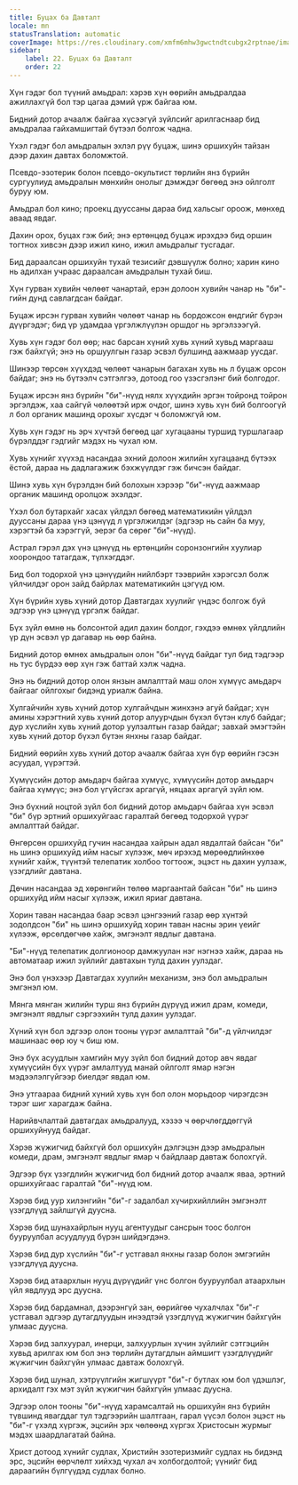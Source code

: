 ```yaml
---
title: Буцах ба Давталт
locale: mn
statusTranslation: automatic
coverImage: https://res.cloudinary.com/xmfm6mhw3gwctndtcubgx2rptnae/image/upload/v1741354419/small_cover_la_gran_rebelion_28716e29d2.webp
sidebar:
    label: 22. Буцах ба Давталт
    order: 22
---
```

Хүн гэдэг бол түүний амьдрал: хэрэв хүн өөрийн амьдралдаа ажиллахгүй бол тэр цагаа дэмий үрж байгаа юм.

Бидний дотор ачаалж байгаа хүсээгүй зүйлсийг арилгаснаар бид амьдралаа гайхамшигтай бүтээл болгож чадна.

Үхэл гэдэг бол амьдралын эхлэл рүү буцаж, шинэ оршихуйн тайзан дээр дахин давтах боломжтой.

Псевдо-эзотерик болон псевдо-окультист төрлийн янз бүрийн сургуулиуд амьдралын мөнхийн онолыг дэмждэг бөгөөд энэ ойлголт буруу юм.

Амьдрал бол кино; проекц дууссаны дараа бид хальсыг ороож, мөнхөд аваад явдаг.

Дахин орох, буцах гэж бий; энэ ертөнцөд буцаж ирэхдээ бид оршин тогтнох хивсэн дээр ижил кино, ижил амьдралыг тусгадаг.

Бид дараалсан оршихуйн тухай тезисийг дэвшүүлж болно; харин кино нь адилхан учраас дараалсан амьдралын тухай биш.

Хүн гурван хувийн чөлөөт чанартай, ерэн долоон хувийн чанар нь "би"-гийн дунд савлагдсан байдаг.

Буцаж ирсэн гурван хувийн чөлөөт чанар нь бордожсон өндгийг бүрэн дүүргэдэг; бид үр удамдаа үргэлжлүүлэн оршдог нь эргэлзээгүй.

Хувь хүн гэдэг бол өөр; нас барсан хүний хувь хүний ​​хувьд маргааш гэж байхгүй; энэ нь оршуулгын газар эсвэл булшинд аажмаар уусдаг.

Шинээр төрсөн хүүхдэд чөлөөт чанарын багахан хувь нь л буцаж орсон байдаг; энэ нь бүтээлч сэтгэлгээ, дотоод гоо үзэсгэлэнг бий болгодог.

Буцаж ирсэн янз бүрийн "би"-нүүд нялх хүүхдийн эргэн тойронд тойрон эргэлдэж, хаа сайгүй чөлөөтэй ирж очдог, шинэ хувь хүн бий болгоогүй л бол органик машинд орохыг хүсдэг ч боломжгүй юм.

Хувь хүн гэдэг нь эрч хүчтэй бөгөөд цаг хугацааны туршид туршлагаар бүрэлддэг гэдгийг мэдэх нь чухал юм.

Хувь хүнийг хүүхэд насандаа эхний долоон жилийн хугацаанд бүтээх ёстой, дараа нь дадлагажиж бэхжүүлдэг гэж бичсэн байдаг.

Шинэ хувь хүн бүрэлдэн бий болохын хэрээр "би"-нүүд аажмаар органик машинд оролцож эхэлдэг.

Үхэл бол бутархайг хасах үйлдэл бөгөөд математикийн үйлдэл дууссаны дараа үнэ цэнүүд л үргэлжилдэг (эдгээр нь сайн ба муу, хэрэгтэй ба хэрэггүй, эерэг ба сөрөг "би"-нүүд).

Астрал гэрэл дэх үнэ цэнүүд нь ертөнцийн соронзонгийн хуулиар хоорондоо татагдаж, түлхэгддэг.

Бид бол тодорхой үнэ цэнүүдийн нийлбэрт тээврийн хэрэгсэл болж үйлчилдэг орон зайд байрлах математикийн цэгүүд юм.

Хүн бүрийн хувь хүний ​​дотор Давтагдах хуулийг үндэс болгож буй эдгээр үнэ цэнүүд үргэлж байдаг.

Бүх зүйл өмнө нь болсонтой адил дахин болдог, гэхдээ өмнөх үйлдлийн үр дүн эсвэл үр дагавар нь өөр байна.

Бидний дотор өмнөх амьдралын олон "би"-нүүд байдаг тул бид тэдгээр нь тус бүрдээ өөр хүн гэж баттай хэлж чадна.

Энэ нь бидний дотор олон янзын амлалттай маш олон хүмүүс амьдарч байгааг ойлгохыг бидэнд уриалж байна.

Хулгайчийн хувь хүний ​​дотор хулгайчдын жинхэнэ агуй байдаг; хүн амины хэрэгтний хувь хүний ​​дотор алуурчдын бүхэл бүтэн клуб байдаг; дур хүслийн хувь хүний ​​дотор уулзалтын газар байдаг; завхай эмэгтэйн хувь хүний ​​дотор бүхэл бүтэн янхны газар байдаг.

Бидний өөрийн хувь хүний ​​дотор ачаалж байгаа хүн бүр өөрийн гэсэн асуудал, үүрэгтэй.

Хүмүүсийн дотор амьдарч байгаа хүмүүс, хүмүүсийн дотор амьдарч байгаа хүмүүс; энэ бол үгүйсгэх аргагүй, няцаах аргагүй зүйл юм.

Энэ бүхний ноцтой зүйл бол бидний дотор амьдарч байгаа хүн эсвэл "би" бүр эртний оршихуйгаас гаралтай бөгөөд тодорхой үүрэг амлалттай байдаг.

Өнгөрсөн оршихуйд гучин насандаа хайрын адал явдалтай байсан "би" нь шинэ оршихуйд ийм насыг хүлээж, мөч ирэхэд мөрөөдлийнхөө хүнийг хайж, түүнтэй телепатик холбоо тогтоож, эцэст нь дахин уулзаж, үзэгдлийг давтана.

Дөчин насандаа эд хөрөнгийн төлөө маргаантай байсан "би" нь шинэ оршихуйд ийм насыг хүлээж, ижил яриаг давтана.

Хорин таван насандаа баар эсвэл цэнгээний газар өөр хүнтэй зодолдсон "би" нь шинэ оршихуйд хорин таван насны эрин үеийг хүлээж, өрсөлдөгчөө хайж, эмгэнэлт явдлыг давтана.

"Би"-нүүд телепатик долгионоор дамжуулан нэг нэгнээ хайж, дараа нь автоматаар ижил зүйлийг давтахын тулд дахин уулздаг.

Энэ бол үнэхээр Давтагдах хуулийн механизм, энэ бол амьдралын эмгэнэл юм.

Мянга мянган жилийн турш янз бүрийн дүрүүд ижил драм, комеди, эмгэнэлт явдлыг сэргээхийн тулд дахин уулздаг.

Хүний хүн бол эдгээр олон тооны үүрэг амлалттай "би"-д үйлчилдэг машинаас өөр юу ч биш юм.

Энэ бүх асуудлын хамгийн муу зүйл бол бидний дотор авч явдаг хүмүүсийн бүх үүрэг амлалтууд манай ойлголт ямар нэгэн мэдээлэлгүйгээр биелдэг явдал юм.

Энэ утгаараа бидний хүний ​​хувь хүн бол олон морьдоор чирэгдсэн тэрэг шиг харагдаж байна.

Нарийвчлалтай давтагдах амьдралууд, хэзээ ч өөрчлөгддөггүй оршихуйнууд байдаг.

Хэрэв жүжигчид байхгүй бол оршихуйн дэлгэцэн дээр амьдралын комеди, драм, эмгэнэлт явдлыг ямар ч байдлаар давтаж болохгүй.

Эдгээр бүх үзэгдлийн жүжигчид бол бидний дотор ачаалж яваа, эртний оршихуйгаас гаралтай "би"-нүүд юм.

Хэрэв бид уур хилэнгийн "би"-г задалбал хүчирхийллийн эмгэнэлт үзэгдлүүд зайлшгүй дуусна.

Хэрэв бид шунахайрлын нууц агентуудыг сансрын тоос болгон бууруулбал асуудлууд бүрэн шийдэгдэнэ.

Хэрэв бид дур хүслийн "би"-г устгавал янхны газар болон эмгэгийн үзэгдлүүд дуусна.

Хэрэв бид атаархлын нууц дүрүүдийг үнс болгон бууруулбал атаархлын үйл явдлууд эрс дуусна.

Хэрэв бид бардамнал, дээрэнгүй зан, өөрийгөө чухалчлах "би"-г устгавал эдгээр дутагдлуудын инээдтэй үзэгдлүүд жүжигчин байхгүйн улмаас дуусна.

Хэрэв бид залхуурал, инерци, залхуурлын хүчин зүйлийг сэтгэцийн хувьд арилгах юм бол энэ төрлийн дутагдлын аймшигт үзэгдлүүдийг жүжигчин байхгүйн улмаас давтаж болохгүй.

Хэрэв бид шунал, хэтрүүлгийн жигшүүрт "би"-г бутлах юм бол үдэшлэг, архидалт гэх мэт зүйл жүжигчин байхгүйн улмаас дуусна.

Эдгээр олон тооны "би"-нүүд харамсалтай нь оршихуйн янз бүрийн түвшинд явагддаг тул тэдгээрийн шалтгаан, гарал үүсэл болон эцэст нь "би"-г үхэлд хүргэж, эцсийн эрх чөлөөнд хүргэх Христосын журмыг мэдэх шаардлагатай байна.

Христ дотоод хүнийг судлах, Христийн эзотеризмийг судлах нь бидэнд эрс, эцсийн өөрчлөлт хийхэд чухал ач холбогдолтой; үүнийг бид дараагийн бүлгүүдэд судлах болно.

